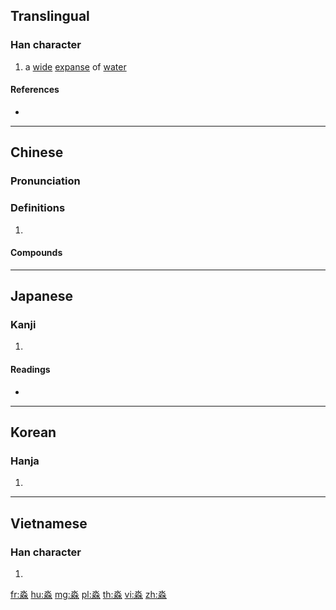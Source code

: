 {{character info/new}}
==Translingual==

===Han character===
{{Han char|rn=85|rad=水|as=08|sn=12|four=12232|canj=EEE|ids=⿱水沝}}

# a [[wide]] [[expanse]] of [[water]]

====References====
* {{Han ref|kx=0632.200|dkj=17699|dj=1039.030|hdz=31637.050|uh=6DFC|ud=28156|bh=D9E7|bd=55783}}

----

==Chinese==
{{zh-forms}}

===Pronunciation===
{{zh-pron
|m=miǎo
|c=miu5
|mn=biáu
|mc=y
|oc=y
|cat=n
}}

===Definitions===
{{zh-hanzi}}

# {{rfdef|zh}}

====Compounds====
{{zh-der|浩淼|淼淼|淼漫|淼茫}}

----

==Japanese==

===Kanji===
{{ja-kanji|grade=|rs=水08}}

# {{defn|lang=ja|sort=水08}}

====Readings====
* {{ja-readings|on=[[びょう]] (byō), [[みょう]] (myō)|kun=[[ひろい]] (hiroi)}}

----

==Korean==

===Hanja===
{{ko-hanja|hangeul=묘|eumhun=|rv=myo|mr=myo|y=myo}}

# {{defn|lang=ko|sort=水08}}

----

==Vietnamese==

===Han character===
{{vi-hantu|[[diễu]], [[miểu]]|rs=水08}}

# {{defn|lang=vi|sort=水08}}

[[fr:淼]]
[[hu:淼]]
[[mg:淼]]
[[pl:淼]]
[[th:淼]]
[[vi:淼]]
[[zh:淼]]